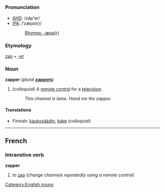 =={{en}}==
[[Category:English nouns]]
===Pronunciation===
*[[AHD]]: /zăp'''ʹ'''ər/
*[[IPA]]: /ˈzæpə(r)/
*:[[Rhymes:English:-æpə(r)|Rhymes: -æpə(r)]]

===Etymology===
[[zap]] + [[-er]]

===Noun===
'''zapper''' (''plural'' '''[[zappers]]''')
#(''colloquial'') A [[remote control]] for a [[television]].
#: ''This channel is lame.  Hand me the zapper.''

====Translations====
*Finnish: [[kaukosäädin]], [[kake#Finnish|kake]] (''colloquial'')

----
==French==
===Intranstive verb===
'''zapper'''

#to [[zap]] (''change channels repeatedly using a remote control'')